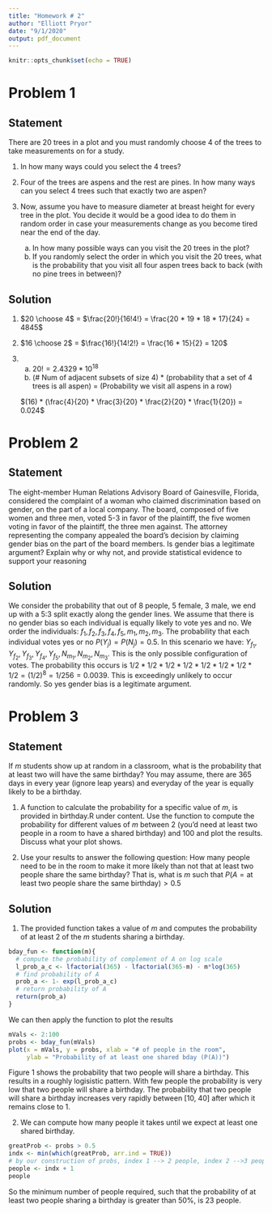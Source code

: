 ```yaml
---
title: "Homework # 2"
author: "Elliott Pryor"
date: "9/1/2020"
output: pdf_document
---
```


```r
knitr::opts_chunk$set(echo = TRUE)
```

# Problem 1
## Statement
There are 20 trees in a plot and you must randomly choose 4 of the trees to take measurements on for a study.

1. In how many ways could you select the 4 trees?

2. Four of the trees are aspens and the rest are pines. In how many ways can you select 4 trees such that exactly two are aspen?

3. Now, assume you have to measure diameter at breast height for every tree in the plot. You decide it would be a good idea to do them in random order in case your measurements change as you become tired near the end of the day.

    a. In how many possible ways can you visit the 20 trees in the plot?
    b. If you randomly select the order in which you visit the 20 trees, what is the probability that you visit all four aspen trees back to back (with no pine trees in between)?
    
\hrule

## Solution
1. $20 \choose 4$ = $\frac{20!}{16!4!} = \frac{20 * 19 * 18 * 17}{24} = 4845$


2. $16 \choose 2$ = $\frac{16!}{14!2!} = \frac{16 * 15}{2} = 120$

3. 
    a. $20! = 2.4329 * 10^{18}$
    b. (# Num of adjacent subsets of size 4) * (probability that a set of 4 trees is all aspen) = (Probability we visit all aspens in a row)
    
    \quad\quad  $(16) * (\frac{4}{20} * \frac{3}{20} * \frac{2}{20} * \frac{1}{20}) = 0.024$
    
    
# Problem 2
## Statement

The eight-member Human Relations Advisory Board of Gainesville, Florida, considered the complaint of a woman who claimed discrimination based on gender, on the part of a local company. The board, composed of five women and three men, voted 5-3 in favor of the plaintiff, the five women voting in favor of the plaintiff, the three men against. The attorney representing the company appealed the board’s decision by claiming gender bias on the part of the board members. Is gender bias a legitimate argument? Explain why or why not, and provide statistical evidence to support your reasoning

\hrule

## Solution

We consider the probability that out of 8 people, 5 female, 3 male, we end up with a 5:3 split exactly along the gender lines. We assume that there is no gender bias so each individual is equally likely to vote yes and no. We order the individuals: $f_1, f_2, f_3, f_4, f_5, m_1, m_2, m_3$. The probability that each individual votes yes or no $P(Y_j) = P(N_j) = 0.5$. In this scenario we have: $Y_{f_1},Y_{f_2},Y_{f_3},Y_{f_4},Y_{f_5},N_{m_1},N_{m_2},N_{m_3}$. This is the only possible configuration of votes. The probability this occurs is $1/2 * 1/2 * 1/2 * 1/2 * 1/2 * 1/2 * 1/2 * 1/2 = (1/2)^8 = 1/256 = 0.0039$. This is exceedingly unlikely to occur randomly. So yes gender bias is a legitimate argument.



# Problem 3
## Statement

If $m$ students show up at random in a classroom, what is the probability that at least two will have the same birthday? You may assume, there are 365 days in every year (ignore leap years) and everyday of the year is equally likely to be a birthday.

1. A function to calculate the probability for a specific value of $m$, is provided in birthday.R under content. Use the function to compute the probability for different values of $m$ between 2 (you’d need at least two people in a room to have a shared birthday) and 100 and plot the results. Discuss what your plot shows.

2. Use your results to answer the following question: How many people need to be in the room to make it more likely than not that at least two people share the same birthday? That is, what is $m$ such that $P(A=\text{at least two people share the same birthday})>0.5$
\hrule

## Solution

1. The provided function takes a value of $m$ and computes the probability of at least 2 of the $m$ students sharing a birthday. 

```r
bday_fun <- function(m){
  # compute the probability of complement of A on log scale
  l_prob_a_c <- lfactorial(365) - lfactorial(365-m) - m*log(365)
  # find probability of A
  prob_a <- 1- exp(l_prob_a_c)
  # return probability of A
  return(prob_a)
}
```

We can then apply the function to plot the results

```r
mVals <- 2:100
probs <- bday_fun(mVals)
plot(x = mVals, y = probs, xlab = "# of people in the room", 
     ylab = "Probability of at least one shared bday (P(A))")
```


Figure 1 shows the probability that two people will share a birthday. This results in a roughly logisistic pattern. With few people the probability is very low that two people will share a birthday. The probability that two people will share a birthday increases very rapidly between [10, 40] after which it remains close to 1. 

2. We can compute how many people it takes until we expect at least one shared birthday.

```r

greatProb <- probs > 0.5
indx <- min(which(greatProb, arr.ind = TRUE))
# by our construction of probs, index 1 --> 2 people, index 2 -->3 people, index i --> i+1 people
people <- indx + 1
people

```

So the minimum number of people required, such that the probability of at least two people sharing a birthday is greater than 50%, is 23 people.
